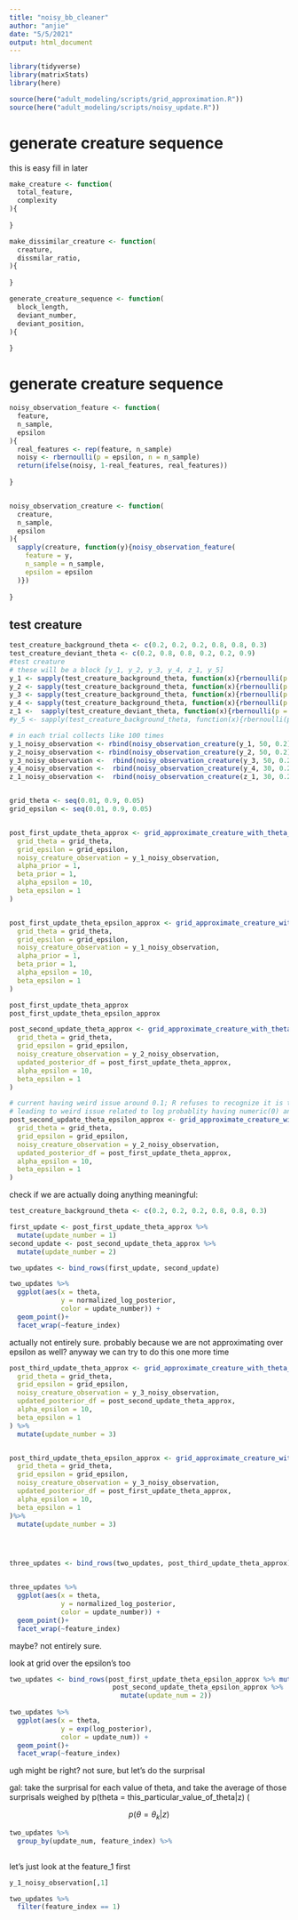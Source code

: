 ```yaml
---
title: "noisy_bb_cleaner"
author: "anjie"
date: "5/5/2021"
output: html_document
---
```


```r
library(tidyverse)
library(matrixStats)
library(here)

source(here("adult_modeling/scripts/grid_approximation.R"))
source(here("adult_modeling/scripts/noisy_update.R"))

```

# generate creature sequence 
this is easy fill in later 
```r
make_creature <- function(
  total_feature,
  complexity
){
  
}

make_dissimilar_creature <- function(
  creature, 
  dissmilar_ratio, 
){
  
}

generate_creature_sequence <- function(
  block_length, 
  deviant_number, 
  deviant_position, 
){
  
}
```

# generate creature sequence 

```r
noisy_observation_feature <- function(
  feature, 
  n_sample, 
  epsilon 
){
  real_features <- rep(feature, n_sample)
  noisy <- rbernoulli(p = epsilon, n = n_sample)
  return(ifelse(noisy, 1-real_features, real_features))
  
}


noisy_observation_creature <- function(
  creature, 
  n_sample, 
  epsilon
){
  sapply(creature, function(y){noisy_observation_feature(
    feature = y, 
    n_sample = n_sample, 
    epsilon = epsilon
  )})
  
}

```

## test creature 
```r
test_creature_background_theta <- c(0.2, 0.2, 0.2, 0.8, 0.8, 0.3)
test_creature_deviant_theta <- c(0.2, 0.8, 0.8, 0.2, 0.2, 0.9)
#test creature
# these will be a block [y_1, y_2, y_3, y_4, z_1, y_5]
y_1 <- sapply(test_creature_background_theta, function(x){rbernoulli(p = x, n = 1)})
y_2 <- sapply(test_creature_background_theta, function(x){rbernoulli(p = x, n = 1)})
y_3 <- sapply(test_creature_background_theta, function(x){rbernoulli(p = x, n = 1)})
y_4 <- sapply(test_creature_background_theta, function(x){rbernoulli(p = x, n = 1)})
z_1 <-  sapply(test_creature_deviant_theta, function(x){rbernoulli(p = x, n = 1)})
#y_5 <- sapply(test_creature_background_theta, function(x){rbernoulli(p = x, n = 1)})

# in each trial collects like 100 times
y_1_noisy_observation <- rbind(noisy_observation_creature(y_1, 50, 0.2))
y_2_noisy_observation <- rbind(noisy_observation_creature(y_2, 50, 0.2))
y_3_noisy_observation <-  rbind(noisy_observation_creature(y_3, 50, 0.2))
y_4_noisy_observation <-  rbind(noisy_observation_creature(y_4, 30, 0.2))
z_1_noisy_observation <-  rbind(noisy_observation_creature(z_1, 30, 0.2))



```


```r
grid_theta <- seq(0.01, 0.9, 0.05)
grid_epsilon <- seq(0.01, 0.9, 0.05)


post_first_update_theta_approx <- grid_approximate_creature_with_theta_initial(
  grid_theta = grid_theta, 
  grid_epsilon = grid_epsilon, 
  noisy_creature_observation = y_1_noisy_observation, 
  alpha_prior = 1, 
  beta_prior = 1,
  alpha_epsilon = 10, 
  beta_epsilon = 1
)


post_first_update_theta_epsilon_approx <- grid_approximate_creature_with_theta_and_epsilon_initial(
  grid_theta = grid_theta, 
  grid_epsilon = grid_epsilon, 
  noisy_creature_observation = y_1_noisy_observation, 
  alpha_prior = 1, 
  beta_prior = 1,
  alpha_epsilon = 10, 
  beta_epsilon = 1
)

post_first_update_theta_approx
post_first_update_theta_epsilon_approx
```




```r
post_second_update_theta_approx <- grid_approximate_creature_with_theta_continuous(
  grid_theta = grid_theta, 
  grid_epsilon = grid_epsilon, 
  noisy_creature_observation = y_2_noisy_observation,  
  updated_posterior_df = post_first_update_theta_approx,
  alpha_epsilon = 10, 
  beta_epsilon = 1
)

# current having weird issue around 0.1; R refuses to recognize it is there
# leading to weird issue related to log probablity having numeric(0) and problem with normalizing 
post_second_update_theta_epsilon_approx <- grid_approximate_creature_with_theta_and_epsilon_continuous(
  grid_theta = grid_theta, 
  grid_epsilon = grid_epsilon, 
  noisy_creature_observation = y_2_noisy_observation,  
  updated_posterior_df = post_first_update_theta_approx,
  alpha_epsilon = 10, 
  beta_epsilon = 1
)
```

check if we are actually doing anything meaningful: 

```r
test_creature_background_theta <- c(0.2, 0.2, 0.2, 0.8, 0.8, 0.3)

first_update <- post_first_update_theta_approx %>% 
  mutate(update_number = 1)
second_update <- post_second_update_theta_approx %>% 
  mutate(update_number = 2)

two_updates <- bind_rows(first_update, second_update)

two_updates %>% 
  ggplot(aes(x = theta, 
             y = normalized_log_posterior, 
             color = update_number)) + 
  geom_point()+
  facet_wrap(~feature_index)
```
actually not entirely sure. probably because we are not approximating over epsilon as well? anyway we can try to do this one more time

```r


post_third_update_theta_approx <- grid_approximate_creature_with_theta_continuous(
  grid_theta = grid_theta, 
  grid_epsilon = grid_epsilon, 
  noisy_creature_observation = y_3_noisy_observation,  
  updated_posterior_df = post_second_update_theta_approx,
  alpha_epsilon = 10, 
  beta_epsilon = 1
) %>% 
  mutate(update_number = 3)


post_third_update_theta_epsilon_approx <- grid_approximate_creature_with_theta_and_epsilon_continuous(
  grid_theta = grid_theta, 
  grid_epsilon = grid_epsilon, 
  noisy_creature_observation = y_3_noisy_observation,  
  updated_posterior_df = post_first_update_theta_approx,
  alpha_epsilon = 10, 
  beta_epsilon = 1
)%>% 
  mutate(update_number = 3)




three_updates <- bind_rows(two_updates, post_third_update_theta_approx)


three_updates %>% 
  ggplot(aes(x = theta, 
             y = normalized_log_posterior, 
             color = update_number)) + 
  geom_point()+
  facet_wrap(~feature_index)

```

maybe? not entirely sure. 

look at grid over the epsilon's too
```r
two_updates <- bind_rows(post_first_update_theta_epsilon_approx %>% mutate(update_num = 1), 
                          post_second_update_theta_epsilon_approx %>% 
                            mutate(update_num = 2))
                          
two_updates %>% 
  ggplot(aes(x = theta, 
             y = exp(log_posterior), 
             color = update_num)) + 
  geom_point()+
  facet_wrap(~feature_index)
```

ugh might be right? not sure, but let's do the surprisal 

gal: take the surprisal for each value of theta, and take the average of those surprisals weighed by p(theta = this_particular_value_of_theta|z) (

$$p(\theta = \theta_{k} | z) $$


```r
two_updates %>% 
  group_by(update_num, feature_index) %>% 
  
```

let's just look at the feature_1 first
```r
y_1_noisy_observation[,1]

two_updates %>% 
  filter(feature_index == 1)
```







